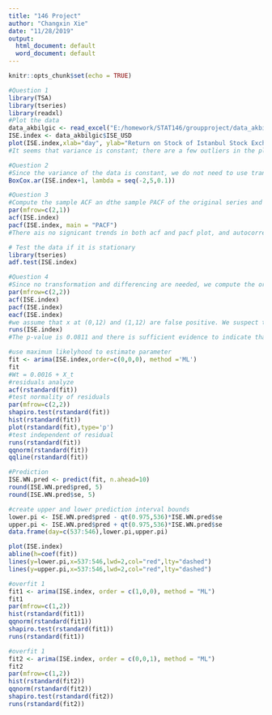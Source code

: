 ---
title: "146 Project"
author: "Changxin Xie"
date: "11/28/2019"
output:
  html_document: default
  word_document: default
---

```{r setup, include=FALSE}
knitr::opts_chunk$set(echo = TRUE)
```
```{r}
#Question 1
library(TSA)
library(tseries)
library(readxl)
#Plot the data
data_akbilgic <- read_excel("E:/homework/STAT146/groupproject/data_akbilgic.xlsx")
ISE.index <- data_akbilgic$ISE_USD
plot(ISE.index,xlab="day", ylab="Return on Stock of Istanbul Stock Exchange ", type='o', main = "Return rate of Istanbul Index")
#It seems that variance is constant; there are a few outliers in the plot and the time series appear to have no trend.
```

```{r}
#Question 2
#Since the variance of the data is constant, we do not need to use transformation to stablized the variance
BoxCox.ar(ISE.index+1, lambda = seq(-2,5,0.1))
```

```{r}
#Question 3
#Compute the sample ACF an dthe sample PACF of the original series and further confirm the need for differencing
par(mfrow=c(2,1))
acf(ISE.index)
pacf(ISE.index, main = "PACF")
#There ais no signicant trends in both acf and pacf plot, and autocorrelations are both in the confident interva except lag 13. 
```
```{r}
# Test the data if it is stationary
library(tseries)
adf.test(ISE.index)
```


```{r}
#Question 4
#Since no transformation and differencing are needed, we compute the original acf pacf and eacf
par(mfrow=c(2,2))
acf(ISE.index)
pacf(ISE.index)
eacf(ISE.index)
#we assume that x at (0,12) and (1,12) are false positive. We suspect that first different could be a white noise process. Thus, we do a runs test to see if first differences are dependt among time.
runs(ISE.index)
#The p-value is 0.0811 and there is sufficient evidence to indicate that they are independent
```
```{r}
#use maximum likelyhood to estimate parameter
fit <- arima(ISE.index,order=c(0,0,0), method ='ML')
fit
#Wt = 0.0016 + X_t
#residuals analyze
acf(rstandard(fit))
#test normality of residuals
par(mfrow=c(2,2))
shapiro.test(rstandard(fit))
hist(rstandard(fit))
plot(rstandard(fit),type='p')
#test independent of residual
runs(rstandard(fit))
qqnorm(rstandard(fit))
qqline(rstandard(fit))
```

```{r}
#Prediction 
ISE.WN.pred <- predict(fit, n.ahead=10)
round(ISE.WN.pred$pred, 5)
round(ISE.WN.pred$se, 5)
```

```{r}
#create upper and lower prediction interval bounds
lower.pi <- ISE.WN.pred$pred - qt(0.975,536)*ISE.WN.pred$se
upper.pi <- ISE.WN.pred$pred + qt(0.975,536)*ISE.WN.pred$se
data.frame(day=c(537:546),lower.pi,upper.pi)
```

```{r}
plot(ISE.index)
abline(h=coef(fit))
lines(y=lower.pi,x=537:546,lwd=2,col="red",lty="dashed")
lines(y=upper.pi,x=537:546,lwd=2,col="red",lty="dashed")
```

```{r}
#overfit 1
fit1 <- arima(ISE.index, order = c(1,0,0), method = "ML")
fit1
par(mfrow=c(1,2))
hist(rstandard(fit1))
qqnorm(rstandard(fit1))
shapiro.test(rstandard(fit1))
runs(rstandard(fit1))
```

```{r}
#overfit 1
fit2 <- arima(ISE.index, order = c(0,0,1), method = "ML")
fit2
par(mfrow=c(1,2))
hist(rstandard(fit2))
qqnorm(rstandard(fit2))
shapiro.test(rstandard(fit2))
runs(rstandard(fit2))
```